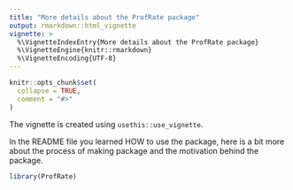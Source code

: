 ```yaml
---
title: "More details about the ProfRate package"
output: rmarkdown::html_vignette
vignette: >
  %\VignetteIndexEntry{More details about the ProfRate package}
  %\VignetteEngine{knitr::rmarkdown}
  %\VignetteEncoding{UTF-8}
---
```


```r
knitr::opts_chunk$set(
  collapse = TRUE,
  comment = "#>"
)
```

The vignette is created using `usethis::use_vignette`.

In the README file you learned HOW to use the package,
here is a bit more about the process of making package and the motivation behind the package.

```r
library(ProfRate)
```

